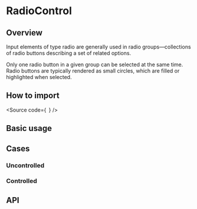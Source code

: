 

<Meta of={Stories} />

# RadioControl

## Overview

Input elements of type radio are generally used in radio groups—collections
of radio buttons describing a set of related options.

Only one radio button in a given group can be selected at the same time.
Radio buttons are typically rendered as small circles, which are filled or highlighted
when selected.

## How to import

<Source
  code={`
`}
/>

## Basic usage

<Canvas of={Stories.Base} />

## Cases

### Uncontrolled

<Canvas of={CasesStories.Uncontrolled} />

### Controlled

<Canvas of={CasesStories.Controlled} />

## API

<ArgTypes of={Stories} />
